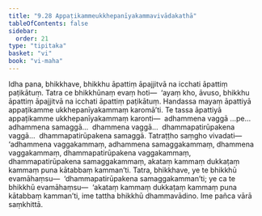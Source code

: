 ```yaml
---
title: "9.28 Appaṭikammeukkhepanīyakammavivādakathā"
tableOfContents: false
sidebar:
  order: 21
type: "tipitaka"
basket: "vi"
book: "vi-maha"
---
```



<DynamicBreadcrumb />

<Division number="438" book="vi-maha" bookNo="3" page="469">

<Paragraph number="1884" book="vi-maha">
Idha pana, bhikkhave, bhikkhu āpattiṃ āpajjitvā na icchati āpattiṃ paṭikātuṃ. Tatra ce bhikkhūnaṃ evaṃ hoti—  ‘ayaṃ kho, āvuso, bhikkhu āpattiṃ āpajjitvā na icchati āpattiṃ paṭikātuṃ. Handassa mayaṃ āpattiyā appaṭikamme ukkhepanīyakammaṃ karomā’ti. Te tassa āpattiyā appaṭikamme ukkhepanīyakammaṃ karonti—  adhammena vaggā …pe…  adhammena samaggā…  dhammena vaggā…  dhammapatirūpakena vaggā…  dhammapatirūpakena samaggā. Tatraṭṭho saṃgho vivadati—  ‘adhammena vaggakammaṃ, adhammena samaggakammaṃ, dhammena vaggakammaṃ, dhammapatirūpakena vaggakammaṃ, dhammapatirūpakena samaggakammaṃ, akataṃ kammaṃ dukkaṭaṃ kammaṃ puna kātabbaṃ kamman’ti. Tatra, bhikkhave, ye te bhikkhū evamāhaṃsu—  ‘dhammapatirūpakena samaggakamman’ti; ye ca te bhikkhū evamāhaṃsu—  ‘akataṃ kammaṃ dukkaṭaṃ kammaṃ puna kātabbaṃ kamman’ti, ime tattha bhikkhū dhammavādino. Ime pañca vārā saṃkhittā.
</Paragraph>
</Division>